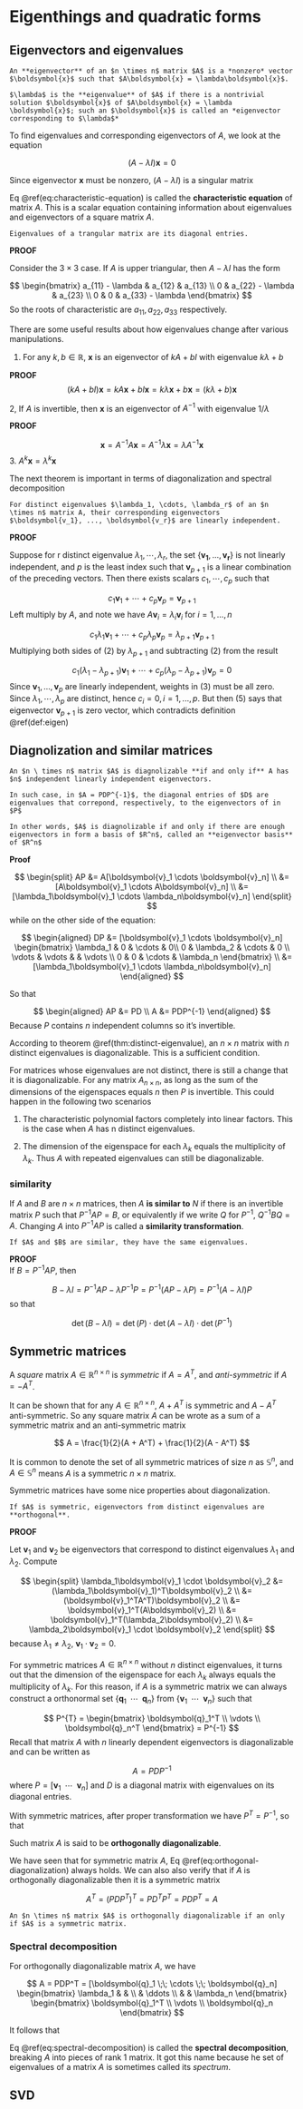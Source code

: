 
# Eigenthings and quadratic forms


## Eigenvectors and eigenvalues  

```definition
An **eigenvector** of an $n \times n$ matrix $A$ is a *nonzero* vector $\boldsymbol{x}$ such that $A\boldsymbol{x} = \lambda\boldsymbol{x}$. 

$\lambda$ is the **eigenvalue** of $A$ if there is a nontrivial solution $\boldsymbol{x}$ of $A\boldsymbol{x} = \lambda \boldsymbol{x}$; such an $\boldsymbol{x}$ is called an *eigenvector corresponding to $\lambda$*
```

To find eigenvalues and corresponding eigenvectors of $A$, we look at the equation 

$$
(A - \lambda I)\boldsymbol{x}= 0
$$

Since eigenvector $\boldsymbol{x}$ must be nonzero, $(A - \lambda I)$ is a singular matrix 


\begin{equation}
(\#eq:characteristic-equation)
\det (A - \lambda I) = 0
\end{equation}

Eq \@ref(eq:characteristic-equation) is called the **characteristic equation** of matrix $A$. This is a scalar equation containing information about eigenvalues and eigenvectors of a square matrix $A$. 



```theorem
Eigenvalues of a trangular matrix are its diagonal entries.
```


**PROOF**  

Consider the $3 \times 3$ case. If $A$ is upper triangular, then $A - \lambda I$ has the form 

$$
\begin{bmatrix}
a_{11} - \lambda & a_{12} & a_{13} \\
0 & a_{22} - \lambda & a_{23}  \\
0 & 0 & a_{33} - \lambda
\end{bmatrix}
$$
So the roots of characteristic are $a_{11}, a_{22}, a_{33}$ respectively. 

There are some useful results about how eigenvalues change after various manipulations. 

1. For any $k, b \in \mathbb{R}$, $\boldsymbol{x}$ is an eigenvector of $kA + bI$ with eigenvalue $k\lambda + b$  

**PROOF**
$$
(kA + bI)\boldsymbol{x} = kA\boldsymbol{x} + bI\boldsymbol{x} = k \lambda\boldsymbol{x} + b\boldsymbol{x} = (k\lambda + b)\boldsymbol{x} 
$$


2, If $A$ is invertible, then $\boldsymbol{x}$ is an eigenvector of $A^{-1}$ with eigenvalue $1/\lambda$  

**PROOF**

$$
\boldsymbol{x} = A^{-1}A\boldsymbol{x} =  A^{-1}\lambda \boldsymbol{x} = \lambda A^{-1}\boldsymbol{x}
$$
3. $A^{k}\boldsymbol{x} = \lambda^{k}\boldsymbol{x}$ 


The next theorem is important in terms of diagonalization and spectral decomposition

```theorem
For distinct eigenvalues $\lambda_1, \cdots, \lambda_r$ of an $n \times n$ matrix A, their corresponding eigenvectors $\boldsymbol{v_1}, ..., \boldsymbol{v_r}$ are linearly independent. 
```

**PROOF**  

Suppose for r distinct eigenvalue  $\lambda_1, \cdots, \lambda_r$, the set $\{\boldsymbol{v_1}, ..., \boldsymbol{v_r}\}$ is not linearly independent, and $p$ is the least index such that $\boldsymbol{v}_{p+1}$ is a linear combination of the preceding vectors. Then there exists scalars $c_1, \cdots, c_p$ such that

$$
c_1\boldsymbol{v}_1 + \cdots + c_p\boldsymbol{v}_p = \boldsymbol{v}_{p+1} \tag{1}
$$
Left multiply by $A$, and note we have $A\boldsymbol{v}_i = \lambda_i\boldsymbol{v}_i$ for $i = 1, ..., n$ 

$$
c_1\lambda_1\boldsymbol{v}_1 + \cdots + c_p\lambda_p\boldsymbol{v}_p = \lambda_{p+1}\boldsymbol{v}_{p+1} \tag{2}
$$
Multiplying both sides of (2) by $\lambda_{p+1}$ and subtracting (2) from the result 

$$
c_1(\lambda_1 - \lambda_{p+1})\boldsymbol{v}_1 +\cdots + c_p(\lambda_p - \lambda_{p+1})\boldsymbol{v}_p = 0 \tag{3}
$$
Since $\boldsymbol{v}_1, ..., \boldsymbol{v}_p$ are linearly independent,  weights in (3) must be all zero. Since $\lambda_1, \cdots, \lambda_p$ are distinct, hence $c_i = 0, \, i = 1, ..., p$. But then (5) says that eigenvector $\boldsymbol{v}_{p+1}$ is zero vector, which contradicts definition \@ref(def:eigen) 

## Diagnolization and similar matrices 


```definition
An $n \ times n$ matrix $A$ is diagnolizable **if and only if** A has $n$ independent linearly independent eigenvectors. 

In such case, in $A = PDP^{-1}$, the diagonal entries of $D$ are eigenvalues that correpond, respectively, to the eigenvectors of in $P$  
  
In other words, $A$ is diagnolizable if and only if there are enough eigenvectors in form a basis of $R^n$, called an **eigenvector basis** of $R^n$ 
```

**Proof** 

$$
\begin{split}
AP &= A[\boldsymbol{v}_1 \cdots \boldsymbol{v}_n] \\
   &= [A\boldsymbol{v}_1 \cdots A\boldsymbol{v}_n] \\ 
   &= [\lambda_1\boldsymbol{v}_1 \cdots \lambda_n\boldsymbol{v}_n]
\end{split}
$$
while on the other side of the equation:  

$$
\begin{aligned}
DP &= 
[\boldsymbol{v}_1 \cdots \boldsymbol{v}_n]
\begin{bmatrix}
\lambda_1 & 0 & \cdots & 0\\
0  & \lambda_2 & \cdots & 0 \\
\vdots & \vdots & & \vdots \\
0 & 0 & \cdots & \lambda_n 
\end{bmatrix} 
 \\
&= [\lambda_1\boldsymbol{v}_1 \cdots \lambda_n\boldsymbol{v}_n]
\end{aligned}
$$

So that 

$$
\begin{aligned}
AP &= PD \\
A &= PDP^{-1}
\end{aligned}
$$
Because $P$ contains $n$ independent columns so it's invertible.  

According to theorem \@ref(thm:distinct-eigenvalue), an $n \times n$ matrix with $n$ distinct eigenvalues is diagonalizable. This is a sufficient condition. 

For matrices whose eigenvalues are not distinct, there is still a change that it is diagonalizable. For any matrix $A_{n\times n}$, as long as the sum of the dimensions of the eigenspaces equals $n$ then $P$ is invertible. This could happen in the following two scenarios

1. The characteristic polynomial factors completely into linear factors. This is the case when $A$ has n distinct eigenvalues. 

2. The dimension of the eigenspace for each $\lambda_k$ equals the multiplicity of $\lambda_k$. Thus $A$ with repeated eigenvalues can still be diagonalizable. 

### similarity

If $A$ and $B$ are $n \times n$ matrices, then $A$ **is similar to** $N$ if there is an invertible matrix $P$ such that $P^{-1}AP = B$, or equivalently if we write $Q$ for $P^{-1}$, $Q^{-1}BQ = A$. Changing $A$ into $P^{-1}AP$ is called a **similarity transformation**. 

```theorem
If $A$ and $B$ are similar, they have the same eigenvalues. 
```

**PROOF**  
If $B = P^{-1}AP$, then 

$$
B - \lambda I = P^{-1}AP - \lambda P^{-1}P = P^{-1}(AP - \lambda P) =  P^{-1}(A - \lambda I) P
$$
so that 

$$
\det (B - \lambda I ) = \det(P) \cdot \det(A - \lambda I ) \cdot \det(P^{-1})
$$


## Symmetric matrices 

A *square* matrix $A \in \mathbb{R}^{n \times n}$ is *symmetric* if $A = A^{T}$, and *anti-symmetric* if $A = - A^{T}$. 

It can be shown that for any $A \in \mathbb{R}^{n \times n}$, $A + A^T$ is symmetric and $A - A^T$ anti-symmetric. So any square matrix $A$ can be wrote as a sum of a symmetric matrix and an anti-symmetric matrix 

$$
A = \frac{1}{2}(A + A^T) + \frac{1}{2}(A - A^T)
$$

It is common to denote the set of all symmetric matrices of size $n$ as $\mathbb{S}^n$, and $A \in \mathbb{S}^n$ means $A$ is a symmetric $n \times n$ matrix. 


Symmetric matrices have some nice properties about diagonalization.  

```theorem
If $A$ is symmetric, eigenvectors from distinct eigenvalues are **orthogonal**. 
```

**PROOF** 

Let $\boldsymbol{v}_1$ and $\boldsymbol{v}_2$ be eigenvectors that correspond to distinct eigenvalues $\lambda_1$ and $\lambda_2$. Compute 

$$
\begin{split}
\lambda_1\boldsymbol{v}_1 \cdot \boldsymbol{v}_2 &= (\lambda_1\boldsymbol{v}_1)^T\boldsymbol{v}_2 \\
&= (\boldsymbol{v}_1^TA^T)\boldsymbol{v}_2 \\
&= \boldsymbol{v}_1^T(A\boldsymbol{v}_2) \\
&= \boldsymbol{v}_1^T(\lambda_2\boldsymbol{v}_2) \\
&= \lambda_2\boldsymbol{v}_1 \cdot \boldsymbol{v}_2
\end{split}
$$
because $\lambda_1 \not = \lambda_2$, $\boldsymbol{v}_1 \cdot \boldsymbol{v}_2 = 0$.

For symmetric matrices $A \in \mathbb{R}^{n \times n}$ without $n$ distinct eigenvalues, it turns out that the dimension of the eigenspace for each $\lambda_k$ always equals the multiplicity of $\lambda_k$. For this reason, if $A$ is a symmetric matrix we can always construct a orthonormal set $\{\boldsymbol{q}_1 \;\; \cdots \;\; \boldsymbol{q}_n\}$ from $\{\boldsymbol{v}_1 \;\; \cdots \;\; \boldsymbol{v}_n\}$ such that  

$$
P^{T} = 
\begin{bmatrix}
\boldsymbol{q}_1^T \\
\vdots \\ 
\boldsymbol{q}_n^T
\end{bmatrix}
= P^{-1}
$$
Recall that matrix $A$ with $n$ linearly dependent eigenvectors is diagonalizable and can be written as 

$$
A = PDP^{-1}
$$
where $P = [\boldsymbol{v}_1 \;\; \cdots \;\; \boldsymbol{v}_n]$ and $D$ is a diagonal matrix with eigenvalues on its diagonal entries. 

With symmetric matrices, after proper transformation we have $P^T = P^{-1}$, so that 

\begin{equation}
(\#eq:orthogonal-diagonalization)
A = PDP^T
\end{equation}

Such matrix $A$ is said to be **orthogonally diagonalizable**. 

We have seen that for symmetric matrix $A$, Eq \@ref(eq:orthogonal-diagonalization) always holds. We can also also verify that if $A$ is orthogonally diagonalizable then it is a symmetric matrix

$$
A^T = (PDP^T)^T = PD^TP^T = PDP^T  = A
$$

```theorem
An $n \times n$ matrix $A$ is orthogonally diagonalizable if an only if $A$ is a symmetric matrix. 
```

### Spectral decomposition 

For orthogonally diagonalizable matrix $A$, we have 

$$
A = PDP^T = [\boldsymbol{q}_1 \;\; \cdots \;\; \boldsymbol{q}_n] 
\begin{bmatrix}
\lambda_1 & & \\
 & \ddots \\
 & & \lambda_n
\end{bmatrix}
\begin{bmatrix}
\boldsymbol{q}_1^T \\
\vdots \\
\boldsymbol{q}_n
\end{bmatrix}
$$

It follows that 

\begin{equation}
(\#eq:spectral-decomposition)
A = \lambda_1\boldsymbol{q}_1\boldsymbol{q}_1^T + \cdots + \lambda_1\boldsymbol{q}_n\boldsymbol{q}_n^T
\end{equation}

Eq \@ref(eq:spectral-decomposition) is called the **spectral decomposition**, breaking $A$ into pieces of rank 1 matrix. It got this name because he set of eigenvalues of a matrix $A$ is sometimes called its *spectrum*.

## SVD